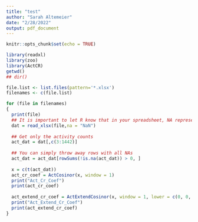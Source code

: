 ---
title: "test"
author: "Sarah Altemeier"
date: "2/28/2022"
output: pdf_document
---

```{r setup, include=FALSE}
knitr::opts_chunk$set(echo = TRUE)
```


```{r, echo = FALSE,warning=FALSE}
library(readxl)
library(zoo)
library(ActCR)
getwd()
## dir()

file.list <- list.files(pattern='*.xlsx')
filenames <- c(file.list)

for (file in filenames)
{
  print(file)
  ## It is important to let R know that in your spreadsheet, NA represents missing
  dat = read_xlsx(file,na = "NaN") 
  
  ## Get only the activity counts
  act_dat = dat[,c(3:1442)]
  
  ## You can simply throw away rows with all NAs
  act_dat = act_dat[rowSums(!is.na(act_dat)) > 0, ]
  
  x = c(t(act_dat))
  act_cr_coef = ActCosinor(x, window = 1)
  print("Act_Cr_Coef")
  print(act_cr_coef)
  
  act_extend_cr_coef = ActExtendCosinor(x, window = 1, lower = c(0, 0, -1, 0, -3),upper = c(Inf, Inf, 1, Inf, 27))
  print("Act_Extend_Cr_Coef")
  print(act_extend_cr_coef)
}


```

